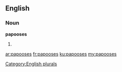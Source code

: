 ==English==

===Noun===
'''papooses'''

# {{plural of|[[papoose]]}}

[[Category:English plurals]]

[[ar:papooses]]
[[fr:papooses]]
[[ku:papooses]]
[[my:papooses]]